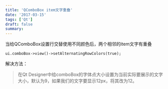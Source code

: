 ```yaml
---
title: 'QComboBox item文字重叠'
date: '2017-03-15'
tags: ['Qt']
draft: false
summary: 
---
```


当给QComboBox设置行交替使用不同颜色后，两个相邻的item文字有重叠
```
ui.comboBox->view()->setAlternatingRowColors(true);
```
解决方法：
> 在Qt Designer中给comboBox的字体点大小设置为当前实际要展示的文字大小，默认为9，如果我们的文字要显示12px，将其改为12。